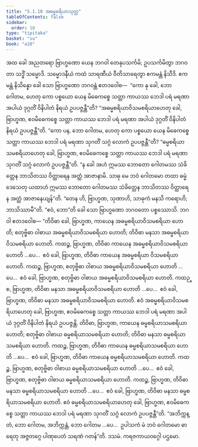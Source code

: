 ```yaml
---
title: "5.1.10 အဓမ္မစရိယာသုတ္တ"
tableOfContents: false
sidebar:
  order: 10
type: "tipitaka"
basket: "su"
book: "a10"
---
```



<DynamicBreadcrumb />

<Division number="220" book="a10" e="ch" v="17" p="505">

<Paragraph number="1500" book="a10">
အထ ခေါ အညတရော ဗြာဟ္မဏော ယေန ဘဂဝါ တေနုပသင်္ကမိ; ဥပသင်္ကမိတွာ ဘဂဝတာ သဒ္ဓိံ သမ္မောဒိ. သမ္မောဒနီယံ ကထံ သာရဏီယံ ဝီတိသာရေတွာ ဧကမန္တံ နိသီဒိ. ဧကမန္တံ နိသိန္နော ခေါ သော ဗြာဟ္မဏော ဘဂဝန္တံ ဧတဒဝေါစ—  “ကော နု ခေါ, ဘော ဂေါတမ, ဟေတု ကော ပစ္စယော ယေန မိဓေကစ္စေ သတ္တာ ကာယဿ ဘေဒါ ပရံ မရဏာ အပါယံ ဒုဂ္ဂတိံ ဝိနိပါတံ နိရယံ ဥပပဇ္ဇန္တီ”တိ? “အဓမ္မစရိယာဝိသမစရိယာဟေတု ခေါ, ဗြာဟ္မဏ, ဧဝမိဓေကစ္စေ သတ္တာ ကာယဿ ဘေဒါ ပရံ မရဏာ အပါယံ ဒုဂ္ဂတိံ ဝိနိပါတံ နိရယံ ဥပပဇ္ဇန္တီ”တိ.
</Paragraph>

<Paragraph number="1501" book="a10">
“ကော ပန, ဘော ဂေါတမ, ဟေတု ကော ပစ္စယော ယေန မိဓေကစ္စေ သတ္တာ ကာယဿ ဘေဒါ ပရံ မရဏာ သုဂတိံ သဂ္ဂံ လောကံ ဥပပဇ္ဇန္တီ”တိ? “ဓမ္မစရိယာသမစရိယာဟေတု ခေါ, ဗြာဟ္မဏ, ဧဝမိဓေကစ္စေ သတ္တာ ကာယဿ ဘေဒါ ပရံ မရဏာ သုဂတိံ သဂ္ဂံ လောကံ ဥပပဇ္ဇန္တီ”တိ.
</Paragraph>

<Paragraph number="1502" book="a10">
“န ခေါ အဟံ ဣမဿ ဘောတော ဂေါတမဿ သံခိတ္တေန ဘာသိတဿ ဝိတ္ထာရေန အတ္ထံ အာဇာနာမိ. သာဓု မေ ဘဝံ ဂေါတမော တထာ ဓမ္မံ ဒေသေတု ယထာဟံ ဣမဿ ဘောတော ဂေါတမဿ သံခိတ္တေန ဘာသိတဿ ဝိတ္ထာရေန အတ္ထံ အာဇာနေယျန်”တိ. “တေန ဟိ, ဗြာဟ္မဏ, သုဏာဟိ, သာဓုကံ မနသိ ကရောဟိ; ဘာသိဿာမီ”တိ. “ဧဝံ, ဘော”တိ ခေါ သော ဗြာဟ္မဏော ဘဂဝတော ပစ္စဿောသိ. ဘဂဝါ ဧတဒဝေါစ—
</Paragraph>

<Paragraph number="1503" book="a10">
“တိဝိဓာ ခေါ, ဗြာဟ္မဏ, ကာယေန အဓမ္မစရိယာဝိသမစရိယာ ဟောတိ; စတုဗ္ဗိဓာ ဝါစာယ အဓမ္မစရိယာဝိသမစရိယာ ဟောတိ; တိဝိဓာ မနသာ အဓမ္မစရိယာဝိသမစရိယာ ဟောတိ.
</Paragraph>

<Paragraph number="1504" book="a10">
ကထဉ္စ, ဗြာဟ္မဏ, တိဝိဓာ ကာယေန အဓမ္မစရိယာဝိသမစရိယာ ဟောတိ …ပေ…  ဧဝံ ခေါ, ဗြာဟ္မဏ, တိဝိဓာ ကာယေန အဓမ္မစရိယာ ဝိသမစရိယာ ဟောတိ.
</Paragraph>

<Paragraph number="1505" book="a10">
ကထဉ္စ, ဗြာဟ္မဏ, စတုဗ္ဗိဓာ ဝါစာယ အဓမ္မစရိယာဝိသမစရိယာ ဟောတိ …ပေ…  ဧဝံ ခေါ, ဗြာဟ္မဏ, စတုဗ္ဗိဓာ ဝါစာယ အဓမ္မစရိယာဝိသမစရိယာ ဟောတိ.
</Paragraph>

<Paragraph number="1506" book="a10">
ကထဉ္စ, ဗြာဟ္မဏ, တိဝိဓာ မနသာ အဓမ္မစရိယာဝိသမစရိယာ ဟောတိ …ပေ…  ဧဝံ ခေါ, ဗြာဟ္မဏ, တိဝိဓာ မနသာ အဓမ္မစရိယာဝိသမစရိယာ ဟောတိ. ဧဝံ အဓမ္မစရိယာဝိသမစရိယာဟေတု ခေါ, ဗြာဟ္မဏ, ဧဝမိဓေကစ္စေ သတ္တာ ကာယဿ ဘေဒါ ပရံ မရဏာ အပါယံ ဒုဂ္ဂတိံ ဝိနိပါတံ နိရယံ ဥပပဇ္ဇန္တိ.
</Paragraph>

<Paragraph number="1507" book="a10">
တိဝိဓာ, ဗြာဟ္မဏ, ကာယေန ဓမ္မစရိယာသမစရိယာ ဟောတိ; စတုဗ္ဗိဓာ ဝါစာယ ဓမ္မစရိယာသမစရိယာ ဟောတိ; တိဝိဓာ မနသာ ဓမ္မစရိယာသမစရိယာ ဟောတိ.
</Paragraph>

<Paragraph number="1508" book="a10">
ကထဉ္စ, ဗြာဟ္မဏ, တိဝိဓာ ကာယေန ဓမ္မစရိယာသမစရိယာ ဟောတိ …ပေ…  ဧဝံ ခေါ, ဗြာဟ္မဏ, တိဝိဓာ ကာယေန ဓမ္မစရိယာသမစရိယာ ဟောတိ.
</Paragraph>

<Paragraph number="1509" book="a10">
ကထဉ္စ, ဗြာဟ္မဏ, စတုဗ္ဗိဓာ ဝါစာယ ဓမ္မစရိယာသမစရိယာ ဟောတိ …ပေ…  ဧဝံ ခေါ, ဗြာဟ္မဏ, စတုဗ္ဗိဓာ ဝါစာယ ဓမ္မစရိယာသမစရိယာ ဟောတိ.
</Paragraph>

<Paragraph number="1510" book="a10">
ကထဉ္စ, ဗြာဟ္မဏ, တိဝိဓာ မနသာ ဓမ္မစရိယာသမစရိယာ ဟောတိ …ပေ…  ဧဝံ ခေါ, ဗြာဟ္မဏ, တိဝိဓာ မနသာ ဓမ္မစရိယာသမစရိယာ ဟောတိ. ဧဝံ ဓမ္မစရိယာသမစရိယာဟေတု ခေါ, ဗြာဟ္မဏ, ဧဝမိဓေကစ္စေ သတ္တာ ကာယဿ ဘေဒါ ပရံ မရဏာ သုဂတိံ သဂ္ဂံ လောကံ ဥပပဇ္ဇန္တီ”တိ.
</Paragraph>

<Paragraph number="1511" book="a10">
“အဘိက္ကန္တံ, ဘော ဂေါတမ, အဘိက္ကန္တံ, ဘော ဂေါတမ …ပေ…  ဥပါသကံ မံ ဘဝံ ဂေါတမော ဓာရေတု အဇ္ဇတဂ္ဂေ ပါဏုပေတံ သရဏံ ဂတန်”တိ.

</Paragraph>
</Division>

<Paragraph number="1512" type="center" book="a10">
ဒသမံ.



</Paragraph>

<Paragraph number="1513" type="center" book="a10">
ကရဇကာယဝဂ္ဂေါ ပဌမော.
</Paragraph>